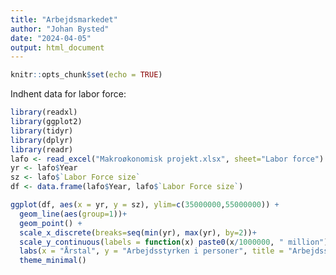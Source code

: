 ```yaml
---
title: "Arbejdsmarkedet"
author: "Johan Bysted"
date: "2024-04-05"
output: html_document
---
```


```r
knitr::opts_chunk$set(echo = TRUE)
```

Indhent data for labor force:

```r
library(readxl)
library(ggplot2)
library(tidyr)
library(dplyr)
library(readr)
lafo <- read_excel("Makroøkonomisk projekt.xlsx", sheet="Labor force")
yr <- lafo$Year
sz <- lafo$`Labor Force size`
df <- data.frame(lafo$Year, lafo$`Labor Force size`)
```


```r
ggplot(df, aes(x = yr, y = sz), ylim=c(35000000,55000000)) +
  geom_line(aes(group=1))+
  geom_point() +
  scale_x_discrete(breaks=seq(min(yr), max(yr), by=2))+
  scale_y_continuous(labels = function(x) paste0(x/1000000, " million"))+
  labs(x = "Årstal", y = "Arbejdsstyrken i personer", title = "Arbejdsstyrkens størrelse") +
  theme_minimal()
```

